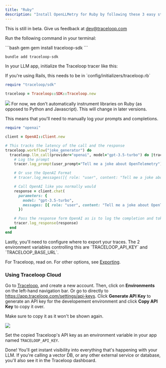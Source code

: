 ```yaml
---
title: "Ruby"
description: "Install OpenLLMetry for Ruby by following these 3 easy steps and get instant monitoring."
---
```


<Warning>This is still in beta. Give us feedback at dev@traceloop.com</Warning>

<Steps>
<Step title="Install the SDK">

Run the following command in your terminal:

<CodeGroup>
```bash gem
gem install traceloop-sdk
```

```bash bundler
bundle add traceloop-sdk
```

</CodeGroup>

In your LLM app, initialize the Traceloop tracer like this:

<Tip>
  If you're using Rails, this needs to be in `config/initializers/traceloop.rb`
</Tip>

```ruby
require "traceloop/sdk"

traceloop = Traceloop::SDK::Traceloop.new
```

</Step>
<Step title="Log your prompts">
<Frame>
  <img src="/img/single_trace_prompt.png" />
</Frame>
For now, we don't automatically instrument libraries on Ruby (as opposed to Python and Javascript).
This will change in later versions.

This means that you'll need to manually log your prompts and completions.

```ruby
require "openai"

client = OpenAI::Client.new

# This tracks the latency of the call and the response
traceloop.workflow("joke_generator") do
  traceloop.llm_call(provider="openai", model="gpt-3.5-turbo") do |tracer|
    # Log the prompt
    tracer.log_prompt(user_prompt="Tell me a joke about OpenTelemetry")

    # Or use the OpenAI Format
    # tracer.log_messages([{ role: "user", content: "Tell me a joke about OpenTelemetry" }])

    # Call OpenAI like you normally would
    response = client.chat(
      parameters: {
        model: "gpt-3.5-turbo",
        messages: [{ role: "user", content: "Tell me a joke about OpenTelemetry" }]
      })

    # Pass the response form OpenAI as is to log the completion and token usage
    tracer.log_response(response)
  end
end
```

</Step>
<Step title="Configure trace exporting">
Lastly, you'll need to configure where to export your traces.
The 2 environment variables controlling this are `TRACELOOP_API_KEY` and `TRACELOOP_BASE_URL`.

For Traceloop, read on. For other options, see [Exporting](/openllmetry/integrations/introduction).

### Using Traceloop Cloud

Go to [Traceloop](https://app.traceloop.com), and create a new account.
Then, click on **Environments** on the left-hand navigation bar. Or go to directly to https://app.traceloop.com/settings/api-keys.
Click **Generate API Key** to generate an API key for the developement environment and click **Copy API Key** to copy it over.

<Warning>Make sure to copy it as it won't be shown again.</Warning>

<Frame>
  <img src="/img/apikey.png" />
</Frame>

Set the copied Traceloop's API key as an environment variable in your app named `TRACELOOP_API_KEY`.

Done! You'll get instant visibility into everything that's happening with your LLM.
If you're calling a vector DB, or any other external service or database, you'll also see it in the Traceloop dashboard.

</Step>
</Steps>

